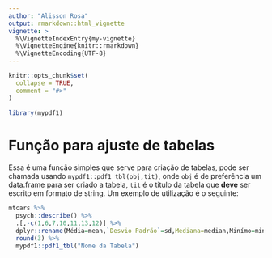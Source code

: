 ```yaml
---
author: "Alisson Rosa"
output: rmarkdown::html_vignette
vignette: >
  %\VignetteIndexEntry{my-vignette}
  %\VignetteEngine{knitr::rmarkdown}
  %\VignetteEncoding{UTF-8}
---
```


```r
knitr::opts_chunk$set(
  collapse = TRUE,
  comment = "#>"
)
```

```r
library(mypdf1)
```
# Função para ajuste de tabelas
Essa é uma função simples que serve para criação de tabelas, pode ser chamada usando `mypdf1::pdf1_tbl(obj,tit)`, onde `obj` é de preferência um data.frame para ser criado a tabela, `tit` é o titulo da tabela que **deve** ser escrito em formato de string. Um exemplo de utilização é o seguinte:
```r
mtcars %>% 
  psych::describe() %>% 
  .[,-c(1,6,7,10,11,13,12)] %>% 
  dplyr::rename(Média=mean,`Desvio Padrão`=sd,Mediana=median,Minímo=min,Máximo=max) %>% 
  round(3) %>% 
  mypdf1::pdf1_tbl("Nome da Tabela")
```

